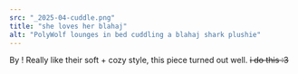 ```yaml
---
src: "_2025-04-cuddle.png"
title: "she loves her blahaj"
alt: "PolyWolf lounges in bed cuddling a blahaj shark plushie"
---
```


By <BskyLink handle="iahtruong.bsky.social" />! Really like their soft + cozy style, this piece turned out well. ~~i do this :3~~

